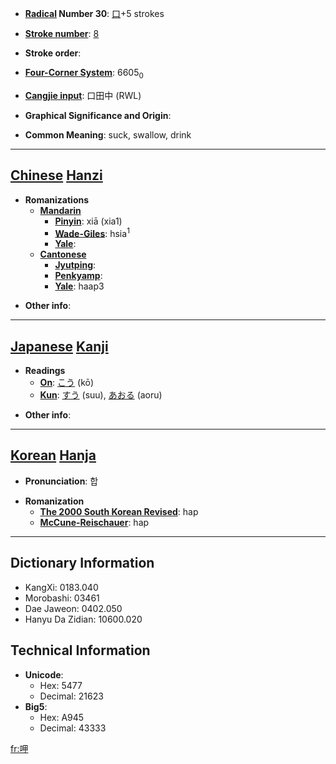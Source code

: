 * '''[[Wiktionary:Chinese radical index| Radical]] Number 30''': [[Wiktionary:Chinese radical index 口|口]]+5 strokes

* '''[[Wiktionary:Chinese total strokes index|Stroke number]]''': [[Wiktionary:Chinese total strokes index 8|8]]

* '''Stroke order''': 

* '''[[Wiktionary:Chinese four corner index|Four-Corner System]]''': 6605<sub>0</sub>

* '''[[Wiktionary:Chinese Cangjie index|Cangjie input]]''': 口田中 (RWL)

* '''Graphical Significance and Origin''': 

* '''Common Meaning''': suck, swallow, drink

----

== [[Chinese]] [[Hanzi]] ==

* '''Romanizations'''
** '''[[Mandarin]]'''
*** '''[[Pinyin]]''': xiā (xia1)
*** '''[[Wade-Giles]]''': hsia<sup>1</sup>
*** '''[[Yale]]''': 
** '''[[Cantonese]]'''
*** '''[[Jyutping]]''':
*** '''[[Penkyamp]]''': 
*** '''[[Yale]]''': haap3

* '''Other info''': 

----

== [[Japanese]] [[Kanji]] ==

* '''Readings'''
** '''[[On]]''': [[こう]] (kō)
** '''[[Kun]]''': [[すう]] (suu), [[あおる]] (aoru)

* '''Other info''':  

----

== [[Korean]] [[Hanja]] ==

* '''Pronunciation''': 합

* '''Romanization'''
** '''[[The 2000 South Korean Revised Romanization|The 2000 South Korean Revised]]''': hap
** '''[[McCune-Reischauer]]''': hap

----

== Dictionary Information ==

* KangXi: 0183.040
* Morobashi: 03461
* Dae Jaweon: 0402.050
* Hanyu Da Zidian: 10600.020

== Technical Information ==

* '''Unicode''':
** Hex: 5477
** Decimal: 21623
* '''Big5''':
** Hex: A945
** Decimal: 43333

[[fr:呷]]